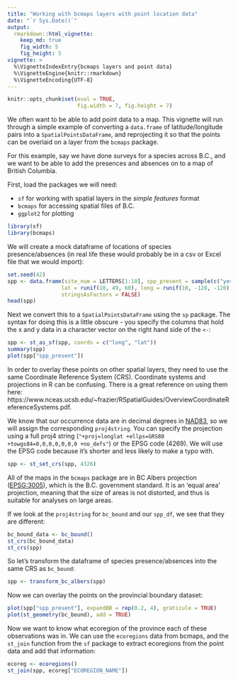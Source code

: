 ```yaml
---
title: "Working with bcmaps layers with point location data"
date: "`r Sys.Date()`"
output: 
  rmarkdown::html_vignette:
    keep_md: true
    fig_width: 5
    fig_height: 5
vignette: >
  %\VignetteIndexEntry{bcmaps layers and point data}
  %\VignetteEngine{knitr::rmarkdown}
  %\VignetteEncoding{UTF-8}
---
```


```r
knitr::opts_chunk$set(eval = TRUE,
                      fig.width = 7, fig.height = 7)
```

We often want to be able to add point data to a map. This vignette will run through a simple example of converting a `data.frame` of latitude/longitude pairs into a `SpatialPointsDataFrame`, and reprojecting it so that the points can be overlaid on a layer from the `bcmaps` package.

For this example, say we have done surveys for a species across B.C., and we want to be able to add the presences and absences on to a map of British Columbia.

First, load the packages we will need: 

- `sf` for working with spatial layers in the *simple features* format
- `bcmaps` for accessing spatial files of B.C.
- `ggplot2` for plotting

```r
library(sf)
library(bcmaps)
```

We will create a mock dataframe of locations of species presence/absences (in real life these would probably be in a csv or Excel file that we would import):

```r
set.seed(42)
spp <- data.frame(site_num = LETTERS[1:10], spp_present = sample(c("yes", "no"), 10, replace = TRUE),
                 lat = runif(10, 49, 60), long = runif(10, -128, -120), 
                 stringsAsFactors = FALSE)
head(spp)
```

Next we convert this to a `SpatialPointsDataFrame` using the `sp` package. The syntax for doing this is a little obscure - you specify the columns that hold the x and y data in a character vector on the right hand side of the `<-`:

```r
spp <- st_as_sf(spp, coords = c("long", "lat"))
summary(spp)
plot(spp["spp_present"])
```

In order to overlay these points on other spatial layers, they need to use the same Coordinate Reference System (CRS). Coordinate systems and projections in R can be confusing. There is a great reference on using them here: https://www.nceas.ucsb.edu/~frazier/RSpatialGuides/OverviewCoordinateReferenceSystems.pdf.

We know that our occurrence data are in decimal degrees in [NAD83](https://epsg.io/4269), so we will assign the corresponding `proj4string`. You can specify the projection using a full proj4 string (`"+proj=longlat +ellps=GRS80 +towgs84=0,0,0,0,0,0,0 +no_defs"`) or the EPSG code (4269). We will use the EPSG code because it's shorter and less likely to make a typo with.

```r
spp <- st_set_crs(spp, 4326)
```

All of the maps in the `bcmaps` package are in BC Albers projection ([EPSG:3005](http://epsg.io/3005)), which is the B.C. government standard. It is an 'equal area' projection, meaning that the size of areas is not distorted, and thus is suitable for analyses on large areas.

If we look at the `proj4string` for `bc_bound` and our `spp_df`, we see that they are different:

```r
bc_bound_data <- bc_bound()
st_crs(bc_bound_data)
st_crs(spp)
```

So let's transform the dataframe of species presence/absences into the same CRS as `bc_bound`:

```r
spp <- transform_bc_albers(spp)
```

Now we can overlay the points on the provincial boundary dataset:

```r
plot(spp["spp_present"], expandBB = rep(0.2, 4), graticule = TRUE)
plot(st_geometry(bc_bound), add = TRUE)
```

Now we want to know what ecoregion of the province each of these observations
was in. We can use the `ecoregions` data from bcmaps, and the `st_join` function 
from the `sf` package to extract ecoregions from the point data and add that information:

```r
ecoreg <- ecoregions()
st_join(spp, ecoreg["ECOREGION_NAME"])
```


